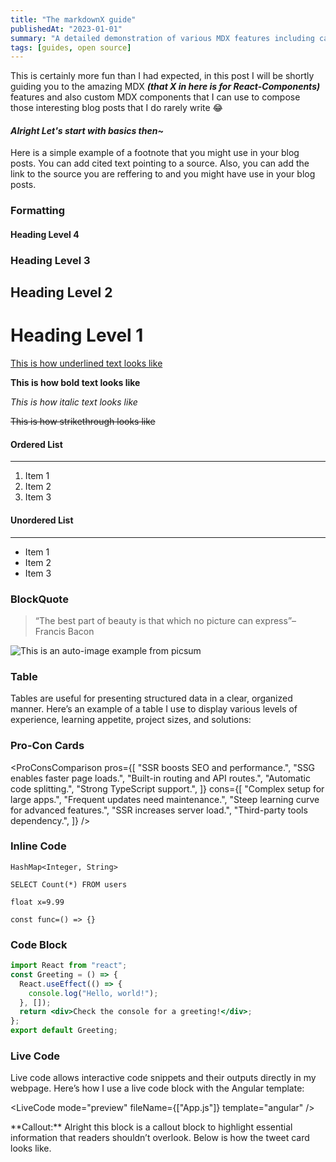 ```yaml
---
title: "The markdownX guide"
publishedAt: "2023-01-01"
summary: "A detailed demonstration of various MDX features including callouts, tables, live code examples, and more supported in the blog"
tags: [guides, open source]
---
```


This is certainly more fun than I had expected, in this post I will be shortly guiding you to the amazing MDX **_(that X in here is for React-Components)_** features and also custom MDX components that I can use to compose those interesting blog posts that I do rarely write 😂

#### _Alright Let's start with basics then~_

Here is a simple example of a footnote<Footnote id={1} text="Reference to the resource that provides information about a topic" /> that you might use in your blog posts.
You can add cited text pointing to a source.<Footnote id={2} text="Short summary about the source" />
Also, you can add the link to the source you are reffering to and<Footnote id={3} text="This reference is accompained with a link pointing to the external source" link="https://example.com" /> you might have use in your blog posts.

### Formatting

#### Heading Level 4

### Heading Level 3

## Heading Level 2

# Heading Level 1

<u>This is how underlined text looks like</u>

**This is how bold text looks like**

_This is how italic text looks like_

~~This is how strikethrough looks like~~

#### Ordered List

---

1. Item 1
2. Item 2
3. Item 3

#### Unordered List

---

- Item 1
- Item 2
- Item 3

### BlockQuote

> “The best part of beauty is that which no picture can express”– Francis Bacon

<Image
  src="https://picsum.photos/900/600"
  alt="This is an auto-image example from picsum"
/>


### Table

Tables are useful for presenting structured data in a clear, organized manner. Here’s an example of a table I use to display various levels of experience, learning appetite, project sizes, and solutions:

<Table
  data={{
    headers: [
      "Experience Level",
      "Learning Appetite",
      "Project/Team Size",
      "Recommended Solution",
    ],
    rows: [
      ["Beginner", "Low", "Small", "useState"],
      ["Beginner", "Medium", "Small to Medium", "useContext + useReducer"],
      ["Intermediate", "High", "Large", "Redux Toolkit"],
      ["Advanced", "High", "Medium to Large", "Jotai, Valtio"],
      ["Advanced", "High", "Large", "Recoil (or Relay for GraphQL)"],
    ],
  }}
/>

### Pro-Con Cards

<ProConsComparison
  pros={[
    "SSR boosts SEO and performance.",
    "SSG enables faster page loads.",
    "Built-in routing and API routes.",
    "Automatic code splitting.",
    "Strong TypeScript support.",
  ]}
  cons={[
    "Complex setup for large apps.",
    "Frequent updates need maintenance.",
    "Steep learning curve for advanced features.",
    "SSR increases server load.",
    "Third-party tools dependency.",
  ]}
/>

### Inline Code

`HashMap<Integer, String>`

`SELECT Count(*) FROM users`

`float x=9.99`

`const func=() => {}`

### Code Block

```jsx
import React from "react";
const Greeting = () => {
  React.useEffect(() => {
    console.log("Hello, world!");
  }, []);
  return <div>Check the console for a greeting!</div>;
};
export default Greeting;
```

### Live Code

Live code allows interactive code snippets and their outputs directly in my webpage. Here’s how I use a live code block with the Angular template:

<LiveCode mode="preview" fileName={["App.js"]} template="angular" />

<Callout emoji="💡">
  **Callout:** Alright this block is a callout block to highlight essential
  information that readers shouldn’t overlook. Below is how the tweet card looks
  like.
</Callout>

<Tweet id="1505668279678824448" />

<FootnoteList />
